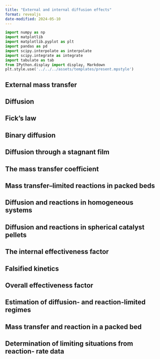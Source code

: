 ```yaml
---
title: "External and internal diffusion effects"
format: revealjs
date-modified: 2024-05-10
---
```


```python
import numpy as np
import matplotlib
import matplotlib.pyplot as plt
import pandas as pd
import scipy.interpolate as interpolate
import scipy.integrate as integrate
import tabulate as tab
from IPython.display import display, Markdown
plt.style.use('../../../assets/templates/present.mpstyle')
```
## External mass transfer

## Diffusion

## Fick’s law

## Binary diffusion

## Diffusion through a stagnant film 

## The mass transfer coefficient

## Mass transfer–limited reactions in packed beds

## Diffusion and reactions in homogeneous systems

## Diffusion and reactions in spherical catalyst pellets

## The internal effectiveness factor

## Falsified kinetics

## Overall effectiveness factor

## Estimation of diffusion- and reaction-limited regimes

## Mass transfer and reaction in a packed bed

## Determination of limiting situations from reaction- rate data



